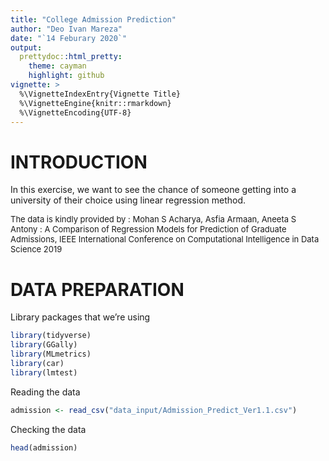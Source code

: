 ```yaml
---
title: "College Admission Prediction"
author: "Deo Ivan Mareza"
date: "`14 Feburary 2020`"
output:
  prettydoc::html_pretty:
    theme: cayman
    highlight: github
vignette: >
  %\VignetteIndexEntry{Vignette Title}
  %\VignetteEngine{knitr::rmarkdown}
  %\VignetteEncoding{UTF-8}
---
```


# INTRODUCTION

In this exercise, we want to see the chance of someone getting into a university of their choice using linear regression method.


<font size = "2">
The data is kindly provided by : Mohan S Acharya, Asfia Armaan, Aneeta S Antony : A Comparison of Regression Models for Prediction of Graduate Admissions, IEEE International Conference on Computational Intelligence in Data Science 2019
</font>



# DATA PREPARATION


Library packages that we're using
```r

library(tidyverse)
library(GGally)
library(MLmetrics)
library(car)
library(lmtest)

```

Reading the data
```r

admission <- read_csv("data_input/Admission_Predict_Ver1.1.csv")

```

Checking the data
```r

head(admission)

```



